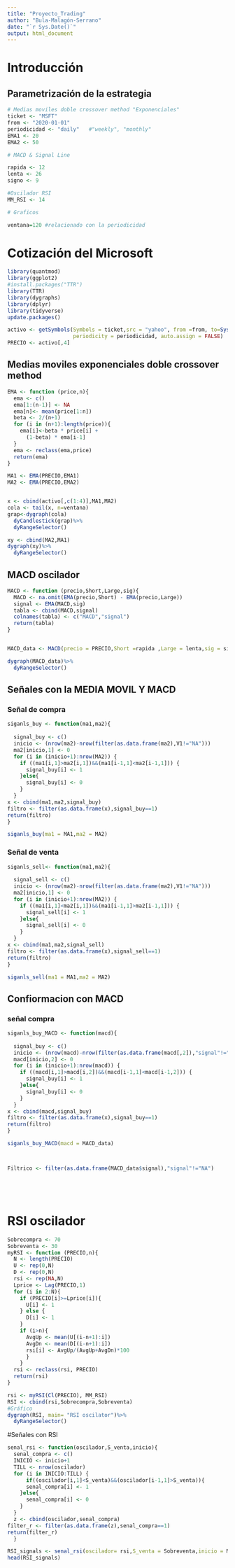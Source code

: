 ```yaml
---
title: "Proyecto_Trading"
author: "Bula-Malagón-Serrano"
date: "`r Sys.Date()`"
output: html_document
---
```


# Introducción 




## Parametrización de la estrategia


```r
# Medias moviles doble crossover method "Exponenciales" 
ticket <- "MSFT"
from <- "2020-01-01"
periodicidad <- "daily"   #"weekly", "monthly"
EMA1 <- 20
EMA2 <- 50

# MACD & Signal Line

rapida <- 12 
lenta <- 26 
signo <- 9

#Oscilador RSI 
MM_RSI <- 14

# Graficos 

ventana=120 #relacionado con la periodicidad 

```



# Cotización del Microsoft

```r
library(quantmod)
library(ggplot2)
#install.packages("TTR")
library(TTR)
library(dygraphs)
library(dplyr)
library(tidyverse)
update.packages()
```

```r
activo <- getSymbols(Symbols = ticket,src = "yahoo", from =from, to=Sys.Date(),
                     periodicity = periodicidad, auto.assign = FALSE)
PRECIO <- activo[,4]
```


## Medias moviles exponenciales doble crossover method

```r
EMA <- function (price,n){
  ema <- c()
  ema[1:(n-1)] <- NA
  ema[n]<- mean(price[1:n])
  beta <- 2/(n+1)
  for (i in (n+1):length(price)){
    ema[i]<-beta * price[i] + 
      (1-beta) * ema[i-1]
  }
  ema <- reclass(ema,price)
  return(ema)
}

MA1 <- EMA(PRECIO,EMA1)
MA2 <- EMA(PRECIO,EMA2)


x <- cbind(activo[,c(1:4)],MA1,MA2)
cola <- tail(x, n=ventana)
grap<-dygraph(cola)
  dyCandlestick(grap)%>%
  dyRangeSelector()

```
```r
xy <- cbind(MA2,MA1)
dygraph(xy)%>%
  dyRangeSelector()

```


## MACD oscilador 

```r
MACD <- function (precio,Short,Large,sig){
  MACD <- na.omit(EMA(precio,Short) - EMA(precio,Large))
  signal <- EMA(MACD,sig)
  tabla <- cbind(MACD,signal)
  colnames(tabla) <- c("MACD","signal")
  return(tabla)
}


MACD_data <- MACD(precio = PRECIO,Short =rapida ,Large = lenta,sig = signo)

dygraph(MACD_data)%>%
  dyRangeSelector()


```

## Señales con la MEDIA MOVIL Y MACD

### Señal de compra

```r
siganls_buy <- function(ma1,ma2){
  
  signal_buy <- c()
  inicio <- (nrow(ma2)-nrow(filter(as.data.frame(ma2),V1!="NA")))
  ma2[inicio,1] <- 0
  for (i in (inicio+1):nrow(MA2)) {
    if ((ma1[i,1]>ma2[i,1])&&(ma1[i-1,1]<ma2[i-1,1])) {
      signal_buy[i] <- 1
    }else{
      signal_buy[i] <- 0
    }
  }
x <- cbind(ma1,ma2,signal_buy)
filtro <- filter(as.data.frame(x),signal_buy==1)
return(filtro)
}

siganls_buy(ma1 = MA1,ma2 = MA2)
```
### Señal de venta 

```r
siganls_sell<- function(ma1,ma2){
  
  signal_sell <- c()
  inicio <- (nrow(ma2)-nrow(filter(as.data.frame(ma2),V1!="NA")))
  ma2[inicio,1] <- 0
  for (i in (inicio+1):nrow(MA2)) {
    if ((ma1[i,1]<ma2[i,1])&&(ma1[i-1,1]>ma2[i-1,1])) {
      signal_sell[i] <- 1
    }else{
      signal_sell[i] <- 0
    }
  }
x <- cbind(ma1,ma2,signal_sell)
filtro <- filter(as.data.frame(x),signal_sell==1)
return(filtro)
}

siganls_sell(ma1 = MA1,ma2 = MA2)
```

## Confiormacion con MACD
### señal compra

```r
siganls_buy_MACD <- function(macd){
  
  signal_buy <- c()
  inicio <- (nrow(macd)-nrow(filter(as.data.frame(macd[,2]),"signal"!="NA")))
  macd[inicio,2] <- 0
  for (i in (inicio+1):nrow(macd)) {
    if ((macd[i,1]>macd[i,2])&&(macd[i-1,1]<macd[i-1,2])) {
      signal_buy[i] <- 1
    }else{
      signal_buy[i] <- 0
    }
  }
x <- cbind(macd,signal_buy)
filtro <- filter(as.data.frame(x),signal_buy==1)
return(filtro)
}

siganls_buy_MACD(macd = MACD_data)



Filtrico <- filter(as.data.frame(MACD_data$signal),"signal"!="NA")






```

# RSI oscilador 

```r
Sobrecompra <- 70
Sobreventa <- 30
myRSI <- function (PRECIO,n){
  N <- length(PRECIO)
  U <- rep(0,N)
  D <- rep(0,N)
  rsi <- rep(NA,N)
  Lprice <- Lag(PRECIO,1)
  for (i in 2:N){
    if (PRECIO[i]>=Lprice[i]){
      U[i] <- 1
    } else {
      D[i] <- 1
    }
    if (i>n){
      AvgUp <- mean(U[(i-n+1):i])
      AvgDn <- mean(D[(i-n+1):i])
      rsi[i] <- AvgUp/(AvgUp+AvgDn)*100 
      }
    }
  rsi <- reclass(rsi, PRECIO)
  return(rsi)
}

rsi <- myRSI(Cl(PRECIO), MM_RSI)
RSI <- cbind(rsi,Sobrecompra,Sobreventa)
#Gráfico
dygraph(RSI, main= "RSI oscilator")%>%
  dyRangeSelector()
```
#Señales con RSI 
```r
senal_rsi <- function(oscilador,S_venta,inicio){
  senal_compra <- c()
  INICIO <- inicio+1
  TILL <- nrow(oscilador)
  for (i in INICIO:TILL) {
      if((oscilador[i,1]<S_venta)&&(oscilador[i-1,1]>S_venta)){
      senal_compra[i] <- 1
    }else{
      senal_compra[i] <- 0
    }
  }
  z <- cbind(oscilador,senal_compra)
filter_r <- filter(as.data.frame(z),senal_compra==1)
return(filter_r)
  }

RSI_signals <- senal_rsi(oscilador= rsi,S_venta = Sobreventa,inicio = MM_RSI)
head(RSI_signals)
```


